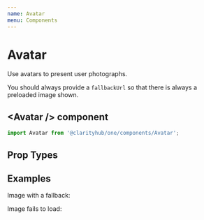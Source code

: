 ```yaml
---
name: Avatar
menu: Components
---
```



# Avatar

Use avatars to present user photographs.

You should always provide a `fallbackUrl` so that there is always
a preloaded image shown.

## \<Avatar /\> component

```js
import Avatar from '@clarityhub/one/components/Avatar';
```

## Prop Types

<PropsTable of={Avatar} />

## Examples

Image with a fallback:

<Playground>
    <Avatar
        url="/public/ivan-avatar.png"
        fallbackUrl="/public/avatar-placeholder.png"
        alt="Ivan's Avatar"
    />
</Playground>

Image fails to load:

<Playground>
    <Avatar
        url="/public/invalid-url.png"
        fallbackUrl="/public/avatar-placeholder.png"
        alt="Ivan's Avatar"
    />
</Playground>